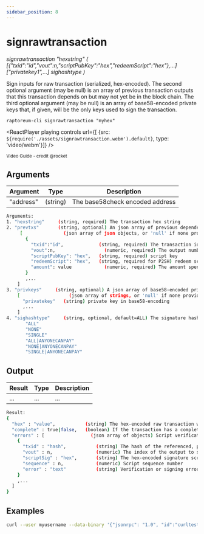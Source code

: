 ```yaml
---
sidebar_position: 8
---
```


# signrawtransaction

*signrawtransaction "hexstring" ( [{"txid":"id","vout":n,"scriptPubKey":"hex","redeemScript":"hex"},...] ["privatekey1",...] sighashtype )*

Sign inputs for raw transaction (serialized, hex-encoded).
The second optional argument (may be null) is an array of previous transaction outputs that
this transaction depends on but may not yet be in the block chain.
The third optional argument (may be null) is an array of base58-encoded private
keys that, if given, will be the only keys used to sign the transaction.

`raptoreum-cli signrawtransaction "myhex"`

<ReactPlayer playing controls url={[
    {src: `${require('./assets/signrawtransaction.webm').default}`, type: 'video/webm'}]} />

<sub>Video Guide - credit @rocket</sub>
<ReactPlayer playing controls url='https://www.youtube.com/watch?v=Yd---pu4oTg' muted={true} playing={false} />


## Arguments

| Argument | Type | Description |
|--|--|--|
| "address" | (string) | The base58check encoded address |

```bash
Arguments:
1. "hexstring"     (string, required) The transaction hex string
2. "prevtxs"       (string, optional) An json array of previous dependent transaction outputs
     [               (json array of json objects, or 'null' if none provided)
       {
         "txid":"id",             (string, required) The transaction id
         "vout":n,                  (numeric, required) The output number
         "scriptPubKey": "hex",   (string, required) script key
         "redeemScript": "hex",   (string, required for P2SH) redeem script
         "amount": value            (numeric, required) The amount spent
       }
       ,...
    ]
3. "privkeys"     (string, optional) A json array of base58-encoded private keys for signing
    [                  (json array of strings, or 'null' if none provided)
      "privatekey"   (string) private key in base58-encoding
      ,...
    ]
4. "sighashtype"     (string, optional, default=ALL) The signature hash type. Must be one of
       "ALL"
       "NONE"
       "SINGLE"
       "ALL|ANYONECANPAY"
       "NONE|ANYONECANPAY"
       "SINGLE|ANYONECANPAY"
```

## Output

| Result | Type | Description |
|--|--|--|
| ... | ... | ... |

```bash
Result:
{
  "hex" : "value",           (string) The hex-encoded raw transaction with signature(s)
  "complete" : true|false,   (boolean) If the transaction has a complete set of signatures
  "errors" : [                 (json array of objects) Script verification errors (if there are any)
    {
      "txid" : "hash",           (string) The hash of the referenced, previous transaction
      "vout" : n,                (numeric) The index of the output to spent and used as input
      "scriptSig" : "hex",       (string) The hex-encoded signature script
      "sequence" : n,            (numeric) Script sequence number
      "error" : "text"           (string) Verification or signing error related to the input
    }
    ,...
  ]
}
```

## Examples

```bash
curl --user myusername --data-binary '{"jsonrpc": "1.0", "id":"curltest", "method": "signrawtransaction", "params": ["myhex"] }' -H 'content-type: text/plain;' http://127.0.0.1:9998/
```

